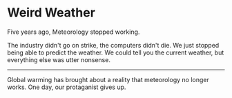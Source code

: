 # Weird Weather

Five years ago, Meteorology stopped working.

The industry didn't go on strike, the computers didn't die. We just stopped being able to predict the weather. We could tell you the current weather, but everything else was utter nonsense.

---

Global warming has brought about a reality that meteorology no longer works. One day, our protaganist gives up.
